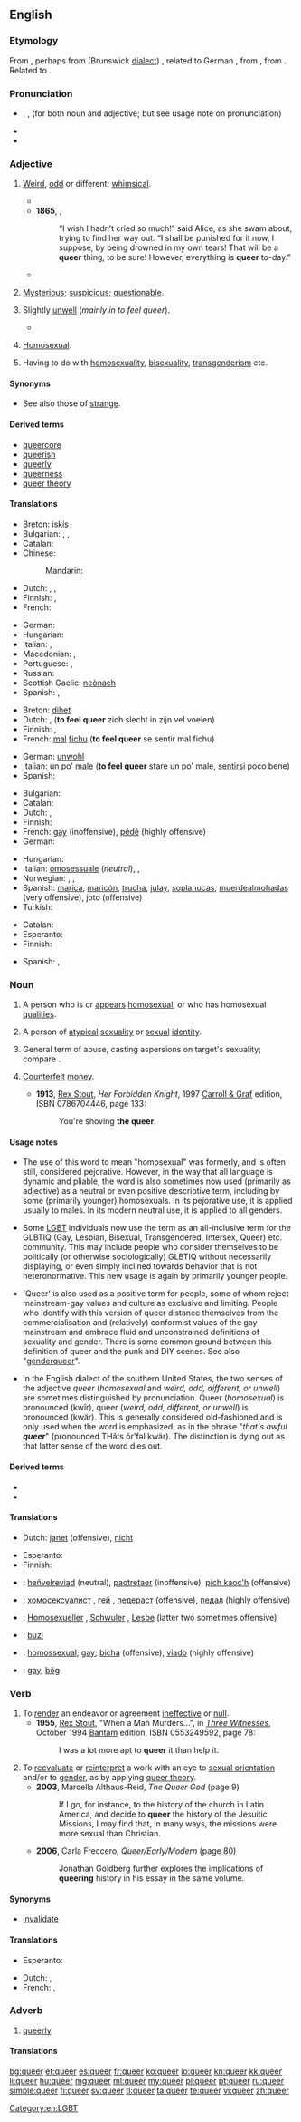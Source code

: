 ==English==
{{wikipedia}}

===Etymology===
From {{etyl|sco|en}}, perhaps from {{etyl|gml|en}} (Brunswick [[dialect]]) {{term|queer||oblique, off-center|lang=gml}}, related to German {{term|quer||diagonally|lang=de}}, from {{etyl|goh|en}} {{term|twerh||oblique|lang=goh}}, from {{etyl|ine-pro|en}} {{term/t|ine-pro|*twerk-||to turn, twist, wind}}. Related to {{term|thwart}}.

===Pronunciation===
* {{enPR|kwîr}}, {{IPA|/kwir/}}, {{X-SAMPA|/kwir/}} (for both noun and adjective; but see usage note on pronunciation)
* {{audio|en-us-queer.ogg|Audio (US)}}
* {{rhymes|ɪə(r)}}

===Adjective===
{{en-adj|er}}

# {{context|slightly|dated|lang=en}} [[weird|Weird]], [[odd]] or different; [[whimsical]].
#* {{rfquotek|Washington Irving}}
#* '''1865''', {{w|Lewis Carroll}}, {{w|Alice's Adventures in Wonderland}}
#*: “I wish I hadn’t cried so much!” said Alice, as she swam about, trying to find her way out. “I shall be punished for it now, I suppose, by being drowned in my own tears! That will be a '''queer''' thing, to be sure! However, everything is '''queer''' to-day.”
#*{{quote-book|year=1913|author={{w|Joseph C. Lincoln}}|chapter=5
|title=[http://openlibrary.org/works/OL5535161W Mr. Pratt's Patients]
|passage=Of all the '''queer''' collections of humans outside of a crazy asylum, it seemed to me this sanitarium was the cup winner. […] When you're well enough off so's you don't have to fret about anything but your heft or your diseases you begin to get queer, I suppose.}}
#: {{usex|lang=en|a '''queer''' story;&nbsp; a '''queer''' look}}
# {{context|slightly|dated|lang=en}} [[mysterious|Mysterious]]; [[suspicious]]; [[questionable]].
#: {{usex|lang=en|a '''queer''' transaction}}
# {{context|slightly|dated|lang=en}} Slightly [[unwell]] (''mainly in'' ''to feel queer'').
#*{{quote-book|year=1913|author={{w|Joseph C. Lincoln}}|chapter=5
|title=[http://openlibrary.org/works/OL5535161W Mr. Pratt's Patients]
|passage=Of all the queer collections of humans outside of a crazy asylum, it seemed to me this sanitarium was the cup winner. … When you're well enough off so's you don't have to fret about anything but your heft or your diseases you begin to get '''queer''', I suppose.}}
# {{context|slang|lang=en}} [[homosexual|Homosexual]].
# Having to do with [[homosexuality]], [[bisexuality]], [[transgenderism]] etc.
#: {{usex|lang=en|a '''queer''' reading of a text}}

====Synonyms====
* See also those of [[strange]].

====Derived terms====
* [[queercore]]
* [[queerish]]
* [[queerly]]
* [[queerness]]
* [[queer theory]]

====Translations====
{{trans-top|weird, odd, different}}
* Breton: [[iskis]]
* Bulgarian: {{t+|bg|странен|m}}, {{t+|bg|чудат|m}}, {{t+|bg|особен|m}}
* Catalan: {{t+|ca|estrany}}
* Chinese:
*: Mandarin: {{t|cmn|怪|tr=guai|sc=Hani}}
* Dutch: {{t+|nl|bizar}}, {{t+|nl|afwijkend}}, {{t+|nl|vreemd}}
* Finnish: {{t+|fi|outo}}, {{t+|fi|omituinen}}
* French: {{t+|fr|bizarre}}
{{trans-mid}}
* German: {{t+|de|seltsam}}
* Hungarian: {{t+|hu|furcsa}}
* Italian: {{t+|it|strano}}, {{t+|it|bizzarro|m}}
* Macedonian: {{t-|mk|чуден|m|tr=čúden}},  {{t-|mk|необичен|m|tr=neóbičen}}
* Portuguese: {{t+|pt|bizarro}}, {{t+|pt|estranho}}
* Russian: {{t+|ru|странный|m|tr=stránnyj}}
* Scottish Gaelic: [[neònach]]
* Spanish: {{t+|es|raro}},  {{t+|es|extraño}}
{{trans-bottom}}

{{trans-top|slightly unwell}}
* Breton: [[dihet]]
* Dutch: {{t+|nl|slecht}}, ('''to feel queer''' zich slecht in zijn vel voelen)
* Finnish: {{t+|fi|outo}}, {{t+|fi|omituinen}}
* French: [[mal]] [[fichu]] ('''to feel queer''' se sentir mal fichu)
{{trans-mid}}
* German: [[unwohl]]
* Italian: un po' [[male]] ('''to feel queer''' stare un po' male, [[sentirsi]] poco bene)
* Spanish: {{t+|es|trucha}}
{{trans-bottom}}

{{trans-top|slang: homosexual}}
* Bulgarian: {{t+|bg|хомосексуален|m}}
* Catalan: {{t-|ca|marieta|m}}
* Dutch: {{t+|nl|homoseksueel}}, {{t+|nl|homo}}
* Finnish: {{t+|fi|hintti|alt=hintti-}}
* French: [[gay]] (inoffensive), [[pédé]] (highly offensive)
* German: {{t+|de|schwul}}
{{trans-mid}}
* Hungarian: {{t+|hu|buzi}}
* Italian: [[omosessuale]] (''neutral''), {{t+|it|finocchio|m}}, {{t-|it|checca|f}}
* Norwegian: {{t-|no|skeiv}}, {{t+|no|homse|m}}, {{qualifier|highly offensive}} {{t+|no|soper|m}}
* Spanish: [[marica]], [[maricón]], [[trucha]], [[julay]], [[soplanucas]], [[muerdealmohadas]] (very offensive), joto {{m}} (offensive)
* Turkish: {{t+|tr|ibne}}
{{trans-bottom}}

{{trans-top|slang: having to do with homosexuality, etc.}}
* Catalan: {{t-|ca|marica|m}}
* Esperanto: {{t-|eo|kvira}}
* Finnish: {{t+|fi|pervo}}
{{trans-mid}}
* Spanish: {{qualifier|neutral}} {{t+|es|torcido|m}}, {{qualifier|neutral}} {{t+|es|torcida|f}}
{{trans-bottom}}

===Noun===
{{en-noun}}

# {{context|colloquial|lang=en}} A person who is or [[appear]]s [[homosexual]], or who has homosexual [[quality|qualities]].
# {{context|colloquial|lang=en}} A person of [[atypical]] [[sexuality]] or [[sexual]] [[identity]].
# {{context|colloquial|vulgar|derogatory|lang=en}} General term of abuse, casting aspersions on target's sexuality; compare {{term|gay}}.
# {{context|definite|'''[[the]] queer'''|informal|dated|or|obsolete|lang=en}} [[counterfeit|Counterfeit]] [[money]].
#* '''1913''', [[w:Rex Stout|Rex Stout]], ''Her Forbidden Knight'', 1997 [[w:Carroll & Graf Publishers|Carroll & Graf]] edition, ISBN 0786704446, page 133:
#*: You're shoving '''the queer'''.

====Usage notes====
* The use of this word to mean "homosexual" was formerly, and is often still, considered pejorative.  However, in the way that all language is dynamic and pliable, the word is also sometimes now used (primarily as adjective) as a neutral or even positive descriptive term, including by some (primarily younger) homosexuals. In its pejorative use, it is applied usually to males. In its modern neutral use, it is applied to all genders.

* Some [[LGBT]] individuals now use the term as an all-inclusive term for the GLBTIQ (Gay, Lesbian, Bisexual, Transgendered, Intersex, Queer) etc. community. This may include people who consider themselves to be politically (or otherwise sociologically) GLBTIQ without necessarily displaying, or even simply inclined towards behavior that is not heteronormative. This new usage is again by primarily younger people.

* 'Queer' is also used as a positive term for people, some of whom reject mainstream-gay values and culture as exclusive and limiting.  People who identify with this version of queer distance themselves from the commercialisation and (relatively) conformist values of the gay mainstream and embrace fluid and unconstrained definitions of sexuality and gender.  There is some common ground between this definition of queer and the punk and DIY scenes. See also "[[genderqueer]]".

* In the English dialect of the southern United States, the two senses of the adjective ''queer'' (''homosexual'' and ''weird, odd, different, or unwell'') are sometimes distinguished by pronunciation.  Queer (''homosexual'') is pronounced (kwîr), queer (''weird, odd, different, or unwell'') is pronounced (kwär).  This is generally considered old-fashioned and is only used when the word is emphasized, as in the phrase "''that's awful '''queer'''''" (pronounced THăts ôr'fəl kwär).  The distinction is dying out as that latter sense of the word dies out. <!-- could somebody familiar with this phonetic transcription style please convert it to IPA? -->

====Derived terms====
* {{l|en|queerdo}}
* {{l|en|shove the queer}}

====Translations====
{{trans-see|slang: homosexual|fag}}

{{trans-top|slang: person of atypical sexuality or sexual identity}}
* Dutch: [[janet]] {{m}} (offensive), [[nicht]] {{m}}
{{trans-mid}}
* Esperanto: {{t-|eo|kviro}}
* Finnish: {{t+|fi|pervo}}
{{trans-bottom}}

{{checktrans-top}}
* {{ttbc|br}}: [[heñvelreviad]] {{m}} (neutral), [[paotretaer]] {{m}} (inoffensive), [[pich kaoc'h]] {{m}} (offensive)
* {{ttbc|bg}}: [[хомосексуалист]] {{m}}, [[гей]] {{m}}, [[педераст]] {{m}} (offensive), [[педал]] {{m}} (highly offensive)
* {{ttbc|de}}: [[Homosexueller]] {{m}}, [[Schwuler]] {{m}}, [[Lesbe]] {{f}} (latter two sometimes offensive)
{{trans-mid}}
* {{ttbc|hu}}: [[buzi]]
* {{ttbc|pt}}: [[homossexual]]; [[gay]]; [[bicha]] (offensive), [[viado]] (highly offensive)
* {{ttbc|sv}}: [[gay]], [[bög]]
{{trans-bottom}}

===Verb===
{{en-verb}}
{{context|transitive|lang=en}}

# To [[render]] an endeavor or agreement [[ineffective]] or [[null]].
#* '''1955''', [[w:Rex Stout|Rex Stout]], "When a Man Murders...",<!--... in title--> in [[w:Three Witnesses (book)|''Three Witnesses'']], October 1994 [[w:Bantam Books|Bantam]] edition, ISBN 0553249592, page 78:
#*: I was a lot more apt to '''queer''' it than help it.
# To [[reevaluate]] or [[reinterpret]] a work with an eye to [[sexual orientation]] and/or to [[gender]], as by applying [[queer theory]].
#* '''2003''', Marcella Althaus-Reid, ''The Queer God'' (page 9)
#*: If I go, for instance, to the history of the church in Latin America, and decide to '''queer''' the history of the Jesuitic Missions, I may find that, in many ways, the missions were more sexual than Christian.
#* '''2006''', Carla Freccero, ''Queer/Early/Modern'' (page 80)
#*: Jonathan Goldberg further explores the implications of '''queering''' history in his essay in the same volume.

====Synonyms====
* [[invalidate]]

====Translations====
{{trans-top|applying queer theory}}
* Esperanto: {{t-|eo|kviri}}
{{trans-bottom}}
{{checktrans-top}}
* Dutch: {{t+|nl|bederven}}, {{t+|nl|tegenwerken}}
* French: {{t+|fr|obstruer}}, {{t+|fr|saboter}}
{{checktrans-bottom}}

===Adverb===
{{en-adv}}

# [[queerly]]

====Translations====
{{trans-see|queerly}}

[[Category:en:LGBT]]

[[bg:queer]]
[[et:queer]]
[[es:queer]]
[[fr:queer]]
[[ko:queer]]
[[io:queer]]
[[kn:queer]]
[[kk:queer]]
[[li:queer]]
[[hu:queer]]
[[mg:queer]]
[[ml:queer]]
[[my:queer]]
[[pl:queer]]
[[pt:queer]]
[[ru:queer]]
[[simple:queer]]
[[fi:queer]]
[[sv:queer]]
[[tl:queer]]
[[ta:queer]]
[[te:queer]]
[[vi:queer]]
[[zh:queer]]
